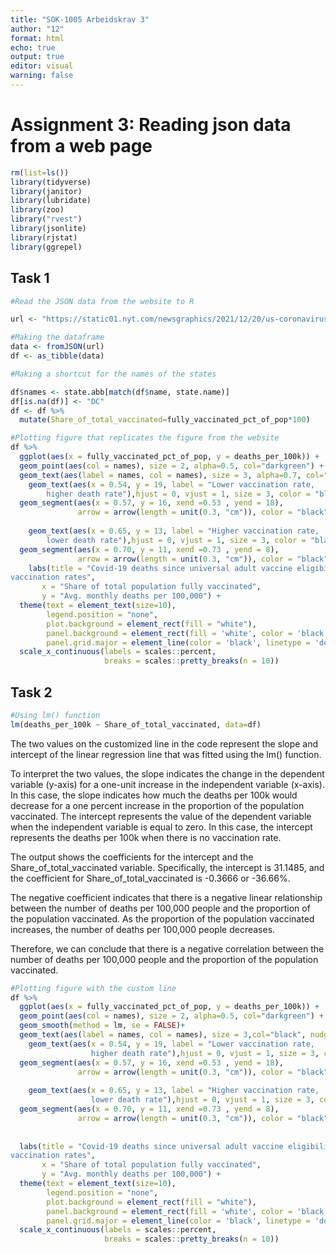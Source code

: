 ---
title: "SOK-1005 Arbeidskrav 3"
author: "12"
format: html
echo: true
output: true
editor: visual
warning: false
---

# Assignment 3: Reading json data from a web page

```{r, message=FALSE, warning=FALSE}
rm(list=ls())
library(tidyverse)
library(janitor)
library(lubridate)
library(zoo)
library("rvest")
library(jsonlite)
library(rjstat)
library(ggrepel)
```

## Task 1

```{r, message = FALSE, warning=FALSE}
#Read the JSON data from the website to R

url <- "https://static01.nyt.com/newsgraphics/2021/12/20/us-coronavirus-deaths-2021/ff0adde21623e111d8ce103fedecf7ffc7906264/scatter.json"

#Making the dataframe
data <- fromJSON(url)
df <- as_tibble(data)
```

```{r, message = FALSE, warning=FALSE}

#Making a shortcut for the names of the states

df$names <- state.abb[match(df$name, state.name)]
df[is.na(df)] <- "DC"
df <- df %>% 
  mutate(Share_of_total_vaccinated=fully_vaccinated_pct_of_pop*100)
```

```{r, message = FALSE, warning=FALSE}
#Plotting figure that replicates the figure from the website
df %>%
  ggplot(aes(x = fully_vaccinated_pct_of_pop, y = deaths_per_100k)) +
  geom_point(aes(col = names), size = 2, alpha=0.5, col="darkgreen") +
  geom_text(aes(label = names, col = names), size = 3, alpha=0.7, col="black", nudge_y = 0.7, check_overlap = TRUE, fontface="bold") +
    geom_text(aes(x = 0.54, y = 19, label = "Lower vaccination rate,
        higher death rate"),hjust = 0, vjust = 1, size = 3, color = "black") +
  geom_segment(aes(x = 0.57, y = 16, xend =0.53 , yend = 18),
               arrow = arrow(length = unit(0.3, "cm")), color = "black")+
  
    geom_text(aes(x = 0.65, y = 13, label = "Higher vaccination rate, 
        lower death rate"),hjust = 0, vjust = 1, size = 3, color = "black") +
  geom_segment(aes(x = 0.70, y = 11, xend =0.73 , yend = 8),
               arrow = arrow(length = unit(0.3, "cm")), color = "black")+
    labs(title = "Covid-19 deaths since universal adult vaccine eligibility compared with 
vaccination rates",
       x = "Share of total population fully vaccinated",
       y = "Avg. monthly deaths per 100,000") +
  theme(text = element_text(size=10),
        legend.position = "none",
        plot.background = element_rect(fill = "white"), 
        panel.background = element_rect(fill = 'white', color = 'black'),
        panel.grid.major = element_line(color = 'black', linetype = 'dotted'))+
  scale_x_continuous(labels = scales::percent,
                     breaks = scales::pretty_breaks(n = 10))
```

## Task 2

```{r}
#Using lm() function
lm(deaths_per_100k ~ Share_of_total_vaccinated, data=df)
```

The two values on the customized line in the code represent the slope and intercept of the linear regression line that was fitted using the lm() function.

To interpret the two values, the slope indicates the change in the dependent variable (y-axis) for a one-unit increase in the independent variable (x-axis). In this case, the slope indicates how much the deaths per 100k would decrease for a one percent increase in the proportion of the population vaccinated. The intercept represents the value of the dependent variable when the independent variable is equal to zero. In this case, the intercept represents the deaths per 100k when there is no vaccination rate.

The output shows the coefficients for the intercept and the Share_of_total_vaccinated variable. Specifically, the intercept is 31.1485, and the coefficient for Share_of_total_vaccinated is -0.3666 or -36.66%.

The negative coefficient indicates that there is a negative linear relationship between the number of deaths per 100,000 people and the proportion of the population vaccinated. As the proportion of the population vaccinated increases, the number of deaths per 100,000 people decreases.

Therefore, we can conclude that there is a negative correlation between the number of deaths per 100,000 people and the proportion of the population vaccinated.

```{r, message = FALSE, warning=FALSE}
#Plotting figure with the custom line
df %>%
  ggplot(aes(x = fully_vaccinated_pct_of_pop, y = deaths_per_100k)) +
  geom_point(aes(col = names), size = 2, alpha=0.5, col="darkgreen") +
  geom_smooth(method = lm, se = FALSE)+
  geom_text(aes(label = names, col = names), size = 3,col="black", nudge_y = 0.5, check_overlap = TRUE, fontface="bold") +
    geom_text(aes(x = 0.54, y = 19, label = "Lower vaccination rate,
                  higher death rate"),hjust = 0, vjust = 1, size = 3, color = "black") +
  geom_segment(aes(x = 0.57, y = 16, xend =0.53 , yend = 18),
               arrow = arrow(length = unit(0.3, "cm")), color = "black")+
  
    geom_text(aes(x = 0.65, y = 13, label = "Higher vaccination rate, 
                  lower death rate"),hjust = 0, vjust = 1, size = 3, color = "black") +
  geom_segment(aes(x = 0.70, y = 11, xend =0.73 , yend = 8),
               arrow = arrow(length = unit(0.3, "cm")), color = "black")+
  
  
  labs(title = "Covid-19 deaths since universal adult vaccine eligibility compared with 
vaccination rates",
       x = "Share of total population fully vaccinated",
       y = "Avg. monthly deaths per 100,000") +
  theme(text = element_text(size=10),
        legend.position = "none",
        plot.background = element_rect(fill = "white"), 
        panel.background = element_rect(fill = 'white', color = 'black'),
        panel.grid.major = element_line(color = 'black', linetype = 'dotted'))+
  scale_x_continuous(labels = scales::percent,
                     breaks = scales::pretty_breaks(n = 10))
```
